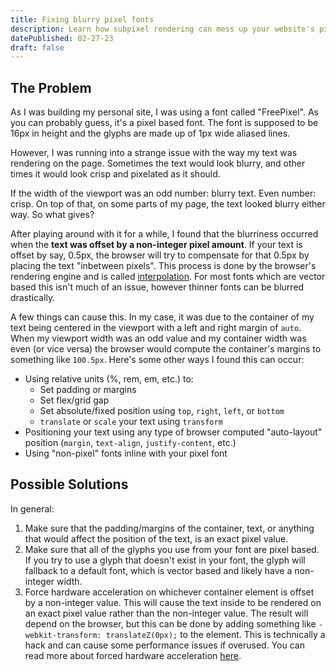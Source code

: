```yaml
---
title: Fixing blurry pixel fonts
description: Learn how subpixel rendering can mess up your website's pixel font and how you can fix it!
datePublished: 02-27-23
draft: false
---
```



## The Problem

As I was building my personal site, I was using a font called "FreePixel". As you can probably guess, it's a pixel based font. The font is supposed to be 16px in height and the glyphs are made up of 1px wide aliased lines.

<CaptionedImage
	src='/images/posts/fixing-blurry-pixel-fonts/FreePixel_example.webp'
	alt='FreePixel font example'
	caption='A sample of the FreePixel font.'
/>

However, I was running into a strange issue with the way my text was rendering on the page. Sometimes the text would look blurry, and other times it would look crisp and pixelated as it should.

<CaptionedImage
	src='/images/posts/fixing-blurry-pixel-fonts/blurry_crisp_comparison.webp'
	alt='A comparison of the blurry and crisp text'
	caption='Crisp (top) vs Blurry (bottom)'
/>

If the width of the viewport was an odd number: blurry text. Even number: crisp. On top of that, on some parts of my page, the text looked blurry either way. So what gives?

After playing around with it for a while, I found that the blurriness occurred when the **text was offset by a non-integer pixel amount**. If your text is offset by say, 0.5px, the browser will try to compensate for that 0.5px by placing the text "inbetween pixels". This process is done by the browser's rendering engine and is called [interpolation](https://www.cambridgeincolour.com/tutorials/image-interpolation.htm). For most fonts which are vector based this isn't much of an issue, however thinner fonts can be blurred drastically.

<CaptionedImage
	src='/images/posts/fixing-blurry-pixel-fonts/interpolation_small.webp'
	alt='A comparison of the blurry and crisp text'
	caption='My attempt at visualizing pixel interpolation. This is the letter "m" being translated 0.5px to the right.'
/>

A few things can cause this. In my case, it was due to the container of my text being centered in the viewport with a left and right margin of `auto`. When my viewport width was an odd value and my container width was even (or vice versa) the browser would compute the container's margins to something like `100.5px`. Here's some other ways I found this can occur:

-   Using relative units (%, rem, em, etc.) to:
    -   Set padding or margins
    -   Set flex/grid gap
    -   Set absolute/fixed position using `top`, `right`, `left`, or `bottom`
    -   `translate` or `scale` your text using `transform`
-   Positioning your text using any type of browser computed "auto-layout" position (`margin`, `text-align`, `justify-content`, etc.)
-   Using "non-pixel" fonts inline with your pixel font

## Possible Solutions

In general:

1. Make sure that the padding/margins of the container, text, or anything that would affect the position of the text, is an exact pixel value.
2. Make sure that all of the glyphs you use from your font are pixel based. If you try to use a glyph that doesn't exist in your font, the glyph will fallback to a default font, which is vector based and likely have a non-integer width.
3. Force hardware acceleration on whichever container element is offset by a non-integer value. This will cause the text inside to be rendered on an exact pixel value rather than the non-integer value. The result will depend on the browser, but this can be done by adding something like `-webkit-transform: translateZ(0px);` to the element. This is technically a hack and can cause some performance issues if overused. You can read more about forced hardware acceleration [here](https://www.smashingmagazine.com/2016/12/gpu-animation-doing-it-right/).
